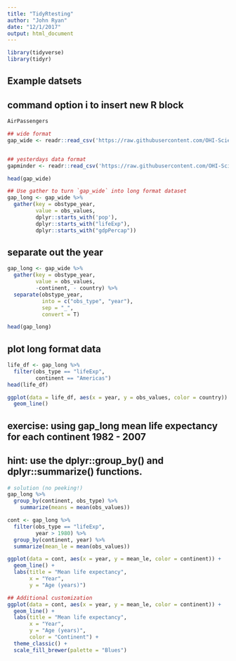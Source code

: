 ```yaml
---
title: "TidyRtesting"
author: "John Ryan"
date: "12/1/2017"
output: html_document
---
```


```r
library(tidyverse)
library(tidyr)
```

## Example datsets

## command option i to insert new R block
```r
AirPassengers
```

```r
## wide format
gap_wide <- readr::read_csv('https://raw.githubusercontent.com/OHI-Science/data-science-training/master/data/gapminder_wide.csv')


## yesterdays data format
gapminder <- readr::read_csv('https://raw.githubusercontent.com/OHI-Science/data-science-training/master/data/gapminder.csv')

head(gap_wide)

## Use gather to turn `gap_wide` into long format dataset
gap_long <- gap_wide %>%
  gather(key = obstype_year,
         value = obs_values,
         dplyr::starts_with('pop'),
         dplyr::starts_with("lifeExp"),
         dplyr::starts_with("gdpPercap"))
```

## separate out the year
```r
gap_long <- gap_wide %>%
  gather(key = obstype_year,
         value = obs_values,
         -continent, - country) %>%
  separate(obstype_year,
           into = c("obs_type", "year"),
           sep = "_",
           convert = T)

head(gap_long)

```

## plot long format data
```r
life_df <- gap_long %>%
  filter(obs_type == "lifeExp",
         continent == "Americas")
head(life_df)

ggplot(data = life_df, aes(x = year, y = obs_values, color = country)) +
  geom_line()
```

## exercise: using gap_long mean life expectancy for each continent 1982 - 2007
## hint: use the dplyr::group_by() and dplyr::summarize() functions.
```r
# solution (no peeking!)
gap_long %>% 
  group_by(continent, obs_type) %>%
    summarize(means = mean(obs_values))

cont <- gap_long %>% 
  filter(obs_type == "lifeExp", 
         year > 1980) %>% 
  group_by(continent, year) %>% 
  summarize(mean_le = mean(obs_values))

ggplot(data = cont, aes(x = year, y = mean_le, color = continent)) + 
  geom_line() +
  labs(title = "Mean life expectancy",
       x = "Year",
       y = "Age (years)") 

## Additional customization
ggplot(data = cont, aes(x = year, y = mean_le, color = continent)) + 
  geom_line() +
  labs(title = "Mean life expectancy",
       x = "Year",
       y = "Age (years)",
       color = "Continent") +
  theme_classic() +
  scale_fill_brewer(palette = "Blues") 
```

